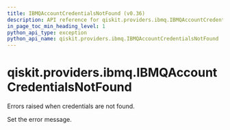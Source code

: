 ```yaml
---
title: IBMQAccountCredentialsNotFound (v0.36)
description: API reference for qiskit.providers.ibmq.IBMQAccountCredentialsNotFound in qiskit v0.36
in_page_toc_min_heading_level: 1
python_api_type: exception
python_api_name: qiskit.providers.ibmq.IBMQAccountCredentialsNotFound
---
```


<span id="qiskit-providers-ibmq-ibmqaccountcredentialsnotfound" />

# qiskit.providers.ibmq.IBMQAccountCredentialsNotFound

<Class id="qiskit.providers.ibmq.IBMQAccountCredentialsNotFound" isDedicatedPage={true} github="https://github.com/qiskit/qiskit-ibmq-provider/tree/stable/0.19/qiskit/providers/ibmq/exceptions.py" signature="IBMQAccountCredentialsNotFound(*message)" modifiers="exception">
  Errors raised when credentials are not found.

  Set the error message.
</Class>

